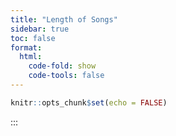 ```yaml
---
title: "Length of Songs"
sidebar: true
toc: false
format:
  html:
    code-fold: show
    code-tools: false
---
```


```r
knitr::opts_chunk$set(echo = FALSE)
```



:::
